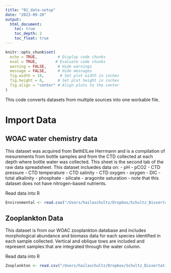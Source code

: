 ```yaml
---
title: "01_data-setup"
date: "2023-09-20"
output:
  html_document:
    toc: true
    toc_depth: 2
    toc_float: true
---
```


```r
knitr::opts_chunk$set(
  echo = TRUE,         # Display code chunks
  eval = TRUE,        # Evaluate code chunks
  warning = FALSE,     # Hide warnings
  message = FALSE,     # Hide messages
  fig.width = 10,       # Set plot width in inches
  fig.height = 6,      # Set plot height in inches
  fig.align = "center" # Align plots to the center
)
```

This code converts datasets from multiple sources into one workable file.


# Import Data

## WOAC water chemistry data
This dataset was acquired from BethElLee Herrmann and is a compilation of mesurements from bottle samples and from the CTD collected at each depth where bottle water was collected. This sheet is the second tab of the raw data spreadsheet. This dataset incluedes data on:
- pH
- pCO2
- CTD pressure
- CTD temperature
- CTD salinity
- CTD oxygen
- oxygen
- DIC
- total alkalinity
- phosphate
- silicate
- aragonite saturation
- note that this dataset does not have nitrogen-based nutrients.

Read data into R
```r
Environmental <- read.csv("/Users/hailaschultz/Dropbox/Schultz_Dissertation/Data_Analysis/Schultz_dissertation-2/data/WOAC_Chem_data_2014-2022_all-niskins.csv")
```

## Zooplankton Data
This dataset is from our WOAC zooplankton database and includes morphological abundance and biomass data for each species identified in each sample collected. Vertical and oblique tows are included and represent samples that are integrated through the water column.

Read data into R
```r
Zooplankton <- read.csv("/Users/hailaschultz/Dropbox/Schultz_Dissertation/Data_Analysis/Schultz_dissertation-2/data/WOAC_Species_Densities_2014-2022.csv")
```